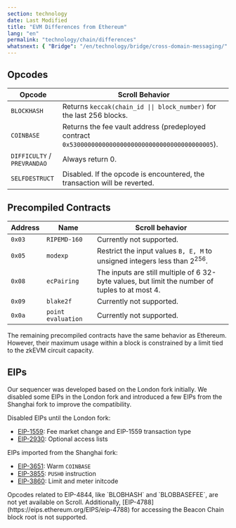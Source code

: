 ```yaml
---
section: technology
date: Last Modified
title: "EVM Differences from Ethereum"
lang: "en"
permalink: "technology/chain/differences"
whatsnext: { "Bridge": "/en/technology/bridge/cross-domain-messaging/" }
---
```



## Opcodes

| Opcode                      | Scroll Behavior                                                                                                  |
| --------------------------- | ---------------------------------------------------------------------------------------------------------------- |
| `BLOCKHASH`                 | Returns `keccak(chain_id \|\| block_number)` for the last 256 blocks.                                            |
| `COINBASE`                  | Returns the fee vault address (predeployed contract `0x5300000000000000000000000000000000000005`).               |
| `DIFFICULTY` / `PREVRANDAO` | Always return 0.                                                                                                 |
| `SELFDESTRUCT`              | Disabled. If the opcode is encountered, the transaction will be reverted.                                        |

## Precompiled Contracts

| Address | Name         | Scroll behavior                                                                                 |
| ------- | ------------ | ----------------------------------------------------------------------------------------------- |
| `0x03`  | `RIPEMD-160` | Currently not supported.                                                                        |
| `0x05`  | `modexp`     | Restrict the input values `B, E, M` to unsigned integers less than $2^{256}$.                   |
| `0x08`  | `ecPairing`  | The inputs are still multiple of 6 32-byte values, but limit the number of tuples to at most 4. |
| `0x09`  | `blake2f`    | Currently not supported.                                                                        |
| `0x0a`  | `point evaluation`    | Currently not supported.                                                                        |

The remaining precompiled contracts have the same behavior as Ethereum. However, their maximum usage within a block is constrained by a limit tied to the zkEVM circuit capacity.

## EIPs

Our sequencer was developed based on the London fork initially. We disabled some EIPs in the London fork and introduced a few EIPs from the Shanghai fork to improve the compatibility.

Disabled EIPs until the London fork:

- [EIP-1559](https://eips.ethereum.org/EIPS/eip-1559): Fee market change and EIP-1559 transaction type
- [EIP-2930](https://eips.ethereum.org/EIPS/eip-2930): Optional access lists

EIPs imported from the Shanghai fork:

- [EIP-3651](https://eips.ethereum.org/EIPS/eip-3651): Warm `COINBASE`
- [EIP-3855](https://eips.ethereum.org/EIPS/eip-3855): `PUSH0` instruction
- [EIP-3860](https://eips.ethereum.org/EIPS/eip-3860): Limit and meter initcode


<Aside type="caution" title="">
Opcodes related to EIP-4844, like `BLOBHASH` and `BLOBBASEFEE`, are not yet available on Scroll. Additionally, [EIP-4788](https://eips.ethereum.org/EIPS/eip-4788) for accessing the Beacon Chain block root is not supported.
</Aside>